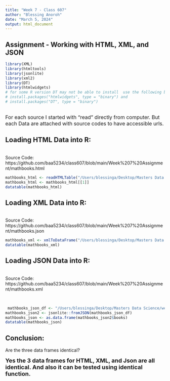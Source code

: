 ```yaml
---
title: "Week 7 - Class 607"
author: "Blessing Anoroh"
date: "March 5, 2024"
output: html_document
---
```


## Assignment - Working with HTML, XML, and JSON

```r
library(XML)
library(htmltools)
library(jsonlite)
library(xml2)
library(DT)
library(htmlwidgets)
# for some R version DT may not be able to install  use the following below to install
# install.packages("htmlwidgets", type = "binary") and 
# install.packages("DT", type = "binary")
```
 
 \
<font size= 3> For each source I started with "read" directly from computer. But each Data are attached with source codes to have accessible urls. </font>
\

## Loading HTML Data into R: 

\
Source Code: https://github.com/baa5234/class607/blob/main/Week%207%20Assignment/mathbooks.html
\

```r
mathbooks_html <- readHTMLTable("/Users/blessinga/Desktop/Masters Data Science/week7_607/mathbooks.html")
mathbooks_html <- mathbooks_html[[1]]
datatable(mathbooks_html)
```


## Loading XML Data into R:

\
Source Code: https://github.com/baa5234/class607/blob/main/Week%207%20Assignment/mathbooks.json
\

```r
mathbooks_xml <- xmlToDataFrame("/Users/blessinga/Desktop/Masters Data Science/week7_607/mathbooks.xml")
datatable(mathbooks_xml)
```

## Loading JSON Data into R:

\
Source Code: https://github.com/baa5234/class607/blob/main/Week%207%20Assignment/mathbooks.xml

\

```r
 mathbooks_json_df <- "/Users/blessinga/Desktop/Masters Data Science/week7_607/mathbooks.json"
mathbooks_json2 <- jsonlite::fromJSON(mathbooks_json_df)
mathbooks_json <- as.data.frame(mathbooks_json2$books)
datatable(mathbooks_json)
```

## Conclusion: 

  Are the three data frames identical? 
  
  <font size = 4> <b> Yes the 3 data frames for HTML, XML, and Json are all identical. And also it can be tested using identical function. </b></font>

\
\
